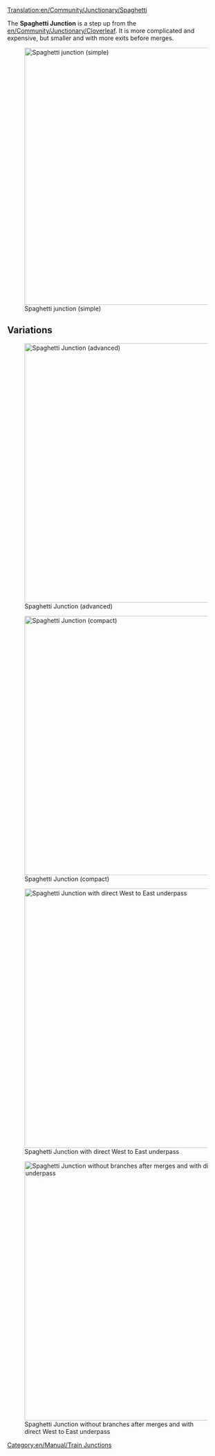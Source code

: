 [[Translation:en/Community/Junctionary/Spaghetti]]

{{en/Community/Junctionary/Junctionsmenu}}
The '''Spaghetti Junction''' is a step up from the [[en/Community/Junctionary/Cloverleaf]].  It is more complicated and expensive, but smaller and with more exits before merges.

[[File:en/Community/Junctionary/Spaghetti.png|none|thumb|595px|Spaghetti junction (simple)]]

{{en/Community/Junctionary/Junction Criteria|Expensive|3|1|0|1|1|0|1|0|0|2|0||Broken down trains only affect left hand turns in one axis.|
*Handle a large number of trains at a time.
*Functions as a U in 2 of the 4 primary directions.
*Takes up a large amount of space.
*Trains merge before they split in one axis.
*Make it so your longest train can fit completely into one of the turning tracks without blocking the main line behind it.
*Area: 16 x 16
}}

==Variations==
[[File:en/Community/Junctionary/Spaghetti 2.png|none|thumb|600px|Spaghetti Junction (advanced)]]

[[File:en/Community/Junctionary/Spaghetti compact.jpeg|none|thumb|600px|Spaghetti Junction (compact)]]

[[File:en/Community/Junctionary/Altered spaghetti.png|none|thumb|600px|Spaghetti Junction with direct West to East underpass]]

[[File:en/Community/Junctionary/Spaghetti no branch after merge.png|none|thumb|600px|Spaghetti Junction without branches after merges and with direct West to East underpass]]

[[Category:en/Manual/Train Junctions]]